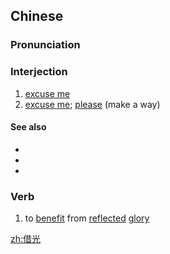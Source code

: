 ==Chinese==
{{zh-forms}}

===Pronunciation===
{{zh-pron
|m=jièguāng
|c=ze3 gwong1
|cat=intj,v
}}

===Interjection===
{{zh-interj}}

# [[excuse me]] {{gloss|when enquiring}}
# [[excuse me]]; [[please]] (make a way)

====See also====
* {{zh-l|對不起}}
* {{zh-l|勞駕}}
* {{zh-l|請問}}

===Verb===
{{zh-verb}}

# to [[benefit]] from [[reflected]] [[glory]]

[[zh:借光]]